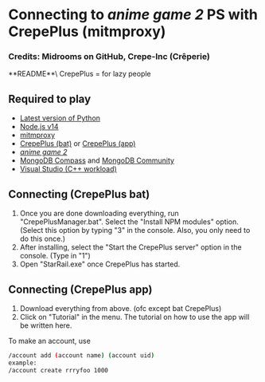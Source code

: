 
# Connecting to *anime game 2* PS with CrepePlus (mitmproxy)
### Credits: Midrooms on GitHub, Crepe-Inc (Crêperie)
<Callout type="info" emoji="🤡">
  **README**\
  CrepePlus = for lazy people
</Callout>

## Required to play
* [Latest version of Python](https://www.python.org/downloads/)
* [Node.js v14](https://nodejs.org/dist/v18.12.1/node-v18.12.1.pkg)
* [mitmproxy](https://snapshots.mitmproxy.org/9.0.1/mitmproxy-9.0.1-windows-x64-installer.exe)
* [CrepePlus (bat)](https://github.com/Midrooms/CrepePlus/releases) or [CrepePlus (app)](https://github.com/Midrooms/CrepePlus/releases/download/v1.4/CrepePlus-1.2.2.Setup.exe)
* [*anime game 2*](https://anonfiles.com/JdYejex2y7/StarRail_cbt_rar)
* [MongoDB Compass](https://www.mongodb.com/try/download/compass) and [MongoDB Community](https://www.mongodb.com/try/download/community)
* [Visual Studio (C++ workload)](https://visualstudio.microsoft.com/thank-you-downloading-visual-studio/?sku=Community&channel=Release&version=VS2022&source=VSLandingPage&cid=2030&passive=false)
## Connecting (CrepePlus bat)

1. Once you are done downloading everything, run "CrepePlusManager.bat". Select the "Install NPM modules" option. (Select this option by typing "3" in the console. Also, you only need to do this once.)
2. After installing, select the "Start the CrepePlus server" option in the console. (Type in "1")
3. Open "StarRail.exe" once CrepePlus has started.

## Connecting (CrepePlus app)
1. Download everything from above. (ofc except bat CrepePlus)
2. Click on "Tutorial" in the menu. The tutorial on how to use the app will be written here.

To make an account, use
```sh
/account add (account name) (account uid)
example: 
/account create rrryfoo 1000
```

